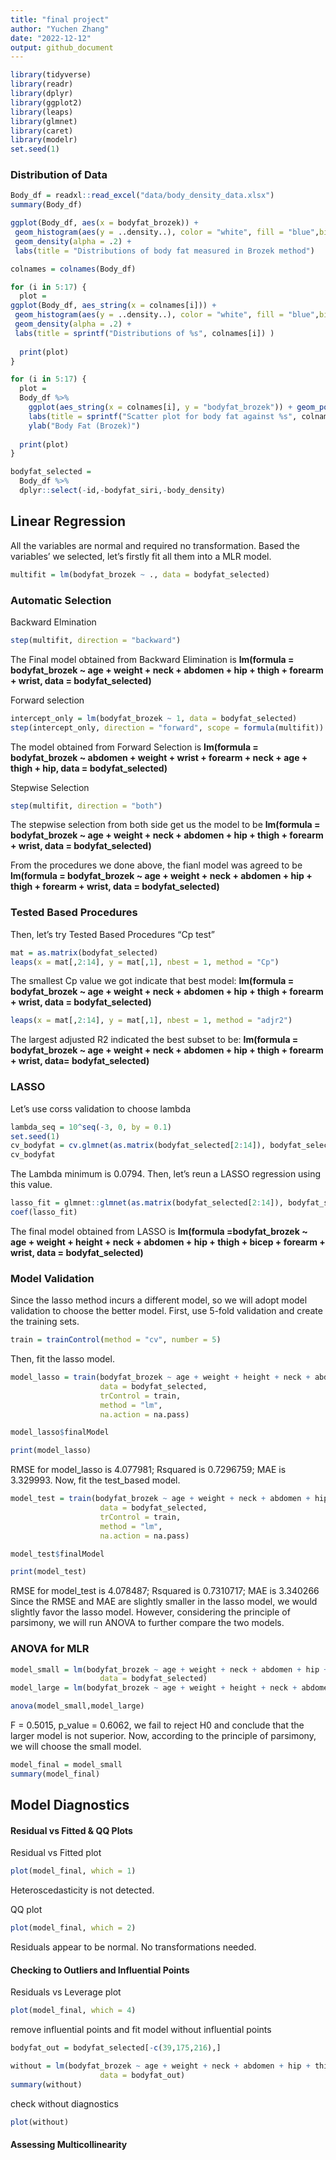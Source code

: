 ```yaml
---
title: "final project"
author: "Yuchen Zhang"
date: "2022-12-12"
output: github_document
---
```

```r
library(tidyverse)
library(readr)
library(dplyr)
library(ggplot2)
library(leaps)
library(glmnet)
library(caret)
library(modelr)
set.seed(1)
```

### Distribution of Data

```r
Body_df = readxl::read_excel("data/body_density_data.xlsx")
summary(Body_df)
```


```r
ggplot(Body_df, aes(x = bodyfat_brozek)) + 
 geom_histogram(aes(y = ..density..), color = "white", fill = "blue",binwidth = 1) +
 geom_density(alpha = .2) +
 labs(title = "Distributions of body fat measured in Brozek method")

```

```r
colnames = colnames(Body_df)

for (i in 5:17) {
  plot = 
ggplot(Body_df, aes_string(x = colnames[i])) + 
 geom_histogram(aes(y = ..density..), color = "white", fill = "blue",binwidth = 1) + 
 geom_density(alpha = .2) +
 labs(title = sprintf("Distributions of %s", colnames[i]) )
  
  print(plot)
}
```

```r
for (i in 5:17) {
  plot = 
  Body_df %>% 
    ggplot(aes_string(x = colnames[i], y = "bodyfat_brozek")) + geom_point() + geom_smooth(method = 'lm', se = TRUE, color = 'red') +
    labs(title = sprintf("Scatter plot for body fat against %s", colnames[i]) ) +
    ylab("Body Fat (Brozek)")
  
  print(plot)
}
```

```r
bodyfat_selected = 
  Body_df %>% 
  dplyr::select(-id,-bodyfat_siri,-body_density)
```

## Linear Regression ## 
All the variables are normal and required no transformation.
Based the variables' we selected, let's firstly fit all them into a MLR model.
```r
multifit = lm(bodyfat_brozek ~ ., data = bodyfat_selected)
```


### Automatic Selection ###
Backward Elmination
```r
step(multifit, direction = "backward")
```
The Final model obtained from Backward Elimination is 
__lm(formula = bodyfat_brozek ~ age + weight + neck + abdomen + hip + thigh + forearm + wrist, data = bodyfat_selected)__

Forward selection
```r
intercept_only = lm(bodyfat_brozek ~ 1, data = bodyfat_selected)
step(intercept_only, direction = "forward", scope = formula(multifit))
```
The model obtained from Forward Selection is 
__lm(formula = bodyfat_brozek ~ abdomen + weight + wrist + forearm + neck + age + thigh + hip, data = bodyfat_selected)__

Stepwise Selection
```r
step(multifit, direction = "both")
```
The stepwise selection from both side get us the model to be
__lm(formula = bodyfat_brozek ~ age + weight + neck + abdomen + hip + thigh + forearm + wrist, data = bodyfat_selected)__

From the procedures we done above, the fianl model was agreed to be __lm(formula = bodyfat_brozek ~ age + weight + neck + abdomen + hip + thigh + forearm + wrist, data = bodyfat_selected)__


### Tested Based Procedures ###
Then, let's try Tested Based Procedures
"Cp test"
```r
mat = as.matrix(bodyfat_selected)
leaps(x = mat[,2:14], y = mat[,1], nbest = 1, method = "Cp")
```
The smallest Cp value we got indicate that best model:
__lm(formula = bodyfat_brozek ~ age + weight + neck + abdomen + hip + thigh + forearm + wrist, data = bodyfat_selected)__

```r
leaps(x = mat[,2:14], y = mat[,1], nbest = 1, method = "adjr2")
```
The largest adjusted R2 indicated the best subset to be:
__lm(formula = bodyfat_brozek ~ age + weight + neck + abdomen + hip + thigh + forearm + wrist, data= bodyfat_selected)__

### LASSO ###
Let's use corss validation to choose lambda
```r
lambda_seq = 10^seq(-3, 0, by = 0.1)
set.seed(1)
cv_bodyfat = cv.glmnet(as.matrix(bodyfat_selected[2:14]), bodyfat_selected$bodyfat_brozek, lambda = lambda_seq, nfolds = 5)
cv_bodyfat
```
The Lambda minimum is 0.0794. 
Then, let's reun a LASSO regression using this value.
```r
lasso_fit = glmnet::glmnet(as.matrix(bodyfat_selected[2:14]), bodyfat_selected$bodyfat_brozek, lambda = cv_bodyfat$lambda.min)
coef(lasso_fit)
```
The final model obtained from LASSO is
__lm(formula =bodyfat_brozek ~ age + weight + height + neck + abdomen + hip + thigh + bicep + forearm + wrist, data = bodyfat_selected)__

### Model Validation ###
Since the lasso method incurs a different model, so we will adopt model validation to choose the better model.
First, use 5-fold validation and create the training sets.
```r
train = trainControl(method = "cv", number = 5)
```
Then, fit the lasso model.
```r
model_lasso = train(bodyfat_brozek ~ age + weight + height + neck + abdomen + hip + thigh + bicep + forearm + wrist, 
                    data = bodyfat_selected,
                    trControl = train,
                    method = "lm",
                    na.action = na.pass)

model_lasso$finalModel
```

```r
print(model_lasso)
```
RMSE for model_lasso is 4.077981; Rsquared is 0.7296759; MAE is 3.329993.
Now, fit the test_based model.
```r
model_test = train(bodyfat_brozek ~ age + weight + neck + abdomen + hip + thigh + forearm + wrist, 
                    data = bodyfat_selected,
                    trControl = train,
                    method = "lm",
                    na.action = na.pass)

model_test$finalModel
```

```r
print(model_test)
```
RMSE for model_test is 4.078487; Rsquared is 0.7310717; MAE is 3.340266
Since the RMSE and MAE are slightly smaller in the lasso model, we would slightly favor the lasso model. However, considering the principle of parsimony, we will run ANOVA to further compare the two models.

### ANOVA for MLR ###
```r
model_small = lm(bodyfat_brozek ~ age + weight + neck + abdomen + hip + thigh + forearm + wrist, 
                    data = bodyfat_selected)
model_large = lm(bodyfat_brozek ~ age + weight + height + neck + abdomen + hip + thigh + bicep + forearm + wrist, data = bodyfat_selected)

anova(model_small,model_large)
```
F = 0.5015, p_value = 0.6062, we fail to reject H0 and conclude that the larger model is not superior. Now, according to the principle of parsimony, we will choose the small model.
```r
model_final = model_small
summary(model_final)
```

## Model Diagnostics ##

#### Residual vs Fitted & QQ Plots ####
Residual vs Fitted plot
```r
plot(model_final, which = 1)
```
Heteroscedasticity is not detected.

QQ plot
```r
plot(model_final, which = 2)
```
Residuals appear to be normal.
No transformations needed.

#### Checking to Outliers and Influential Points ####
Residuals vs Leverage plot
```r
plot(model_final, which = 4)
```
remove influential points and fit model without influential points
```r
bodyfat_out = bodyfat_selected[-c(39,175,216),]

without = lm(bodyfat_brozek ~ age + weight + neck + abdomen + hip + thigh + forearm + wrist, 
                    data = bodyfat_out)
summary(without)
```
check without diagnostics
```r
plot(without)
```

#### Assessing Multicollinearity ####

